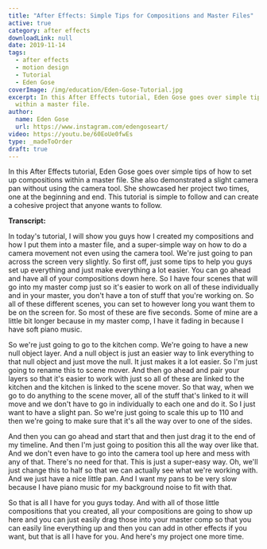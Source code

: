 ```yaml
---
title: "After Effects: Simple Tips for Compositions and Master Files"
active: true
category: after effects
downloadLink: null
date: 2019-11-14
tags:
  - after effects
  - motion design
  - Tutorial
  - Eden Gose
coverImage: /img/education/Eden-Gose-Tutorial.jpg
excerpt: In this After Effects tutorial, Eden Gose goes over simple tips of how to set up compositions
  within a master file.
author:
  name: Eden Gose
  url: https://www.instagram.com/edengoseart/
video: https://youtu.be/60EoUe0fwEs
type: _madeToOrder
draft: true
---
```


In this After Effects tutorial, Eden Gose goes over simple tips of how to set up compositions within a master file. She also demonstrated a slight camera pan without using the camera tool. She showcased her project two times, one at the beginning and end. This tutorial is simple to follow and can create a cohesive project that anyone wants to follow.

**Transcript:**

In today's tutorial, I will show you guys how I created my compositions and how I put them into a master file, and a super-simple way on how to do a camera movement not even using the camera tool. We're just going to pan across the screen very slightly. So first off, just some tips to help you guys set up everything and just make everything a lot easier. You can go ahead and have all of your compositions down here. So I have four scenes that will go into my master comp just so it's easier to work on all of these individually and in your master, you don't have a ton of stuff that you're working on. So all of these different scenes, you can set to however long you want them to be on the screen for. So most of these are five seconds. Some of mine are a little bit longer because in my master comp, I have it fading in because I have soft piano music.

So we're just going to go to the kitchen comp. We're going to have a new null object layer. And a null object is just an easier way to link everything to that null object and just move the null. It just makes it a lot easier. So I'm just going to rename this to scene mover. And then go ahead and pair your layers so that it's easier to work with just so all of these are linked to the kitchen and the kitchen is linked to the scene mover. So that way, when we go to do anything to the scene mover, all of the stuff that's linked to it will move and we don't have to go in individually to each one and do it. So I just want to have a slight pan. So we're just going to scale this up to 110 and then we're going to make sure that it's all the way over to one of the sides.

And then you can go ahead and start that and then just drag it to the end of my timeline. And then I'm just going to position this all the way over like that. And we don't even have to go into the camera tool up here and mess with any of that. There's no need for that. This is just a super-easy way. Oh, we'll just change this to half so that we can actually see what we're working with. And we just have a nice little pan. And I want my pans to be very slow because I have piano music for my background noise to fit with that.

So that is all I have for you guys today. And with all of those little compositions that you created, all your compositions are going to show up here and you can just easily drag those into your master comp so that you can easily line everything up and then you can add in other effects if you want, but that is all I have for you. And here's my project one more time.
